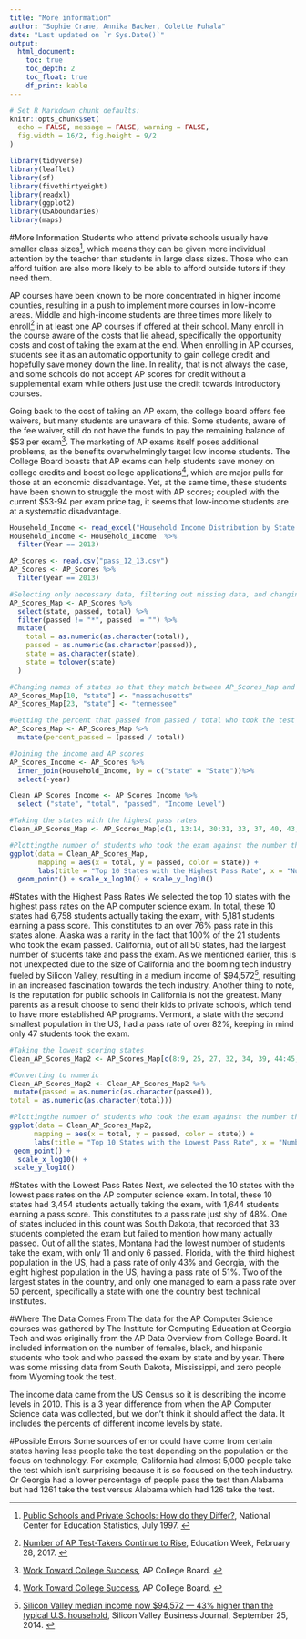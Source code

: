 ```yaml
---
title: "More information"
author: "Sophie Crane, Annika Backer, Colette Puhala"
date: "Last updated on `r Sys.Date()`"
output:
  html_document:
    toc: true
    toc_depth: 2
    toc_float: true
    df_print: kable
---
```

```r
# Set R Markdown chunk defaults:
knitr::opts_chunk$set(
  echo = FALSE, message = FALSE, warning = FALSE, 
  fig.width = 16/2, fig.height = 9/2
)

library(tidyverse)
library(leaflet)
library(sf)
library(fivethirtyeight)
library(readxl)
library(ggplot2)
library(USAboundaries)
library(maps)

```

#More Information
Students who attend private schools usually have smaller class sizes^[[Public Schools and Private Schools: How do they Differ?](https://nces.ed.gov/pubs97/97983.pdf ){target="_blank"}, National Center for Education Statistics, July 1997. 
], which means they can be given more individual attention by the teacher than students in large class sizes. Those who can afford tuition are also more likely to be able to afford outside tutors if they need them.

AP courses have been known to be more concentrated in higher income counties, resulting in a push to implement more courses in low-income areas. Middle and high-income students are three times more likely to enroll^[[Number of AP Test-Takers Continue to Rise ](https://www.edweek.org/ew/articles/2017/03/01/numbers-of-ap-test-takers-continue-to-rise.html){target="_blank"}, Education Week, February 28, 2017. ] in at least one AP courses if offered at their school. Many enroll in the course aware of the costs that lie ahead, specifically the opportunity costs and cost of taking the exam at the end. When enrolling in AP courses, students see it as an automatic opportunity to gain college credit and hopefully save money down the line. In reality, that is not always the case, and some schools do not accept AP scores for credit without a supplemental exam while others just use the credit towards introductory courses. 

Going back to the cost of taking an AP exam, the college board offers fee waivers, but many students are unaware of this. Some students, aware of the fee waiver, still do not have the funds to pay the remaining balance of $53 per exam^[[Work Toward College Success](https://apstudent.collegeboard.org/exploreap/the-rewards ){target="_blank"}, AP College Board. 
]. The marketing of AP exams itself poses additional problems, as the benefits overwhelmingly target low income students. The College Board boasts that AP exams can help students save money on college credits and boost college applications^[[Work Toward College Success](https://apstudent.collegeboard.org/exploreap/the-rewards ){target="_blank"}, AP College Board. 
], which are major pulls for those at an economic disadvantage. Yet, at the same time, these students have been shown to struggle the most with AP scores; coupled with the current $53-94 per exam price tag, it seems that low-income students are at a systematic disadvantage. 



```r
Household_Income <- read_excel("Household Income Distribution by State.xlsx")
Household_Income <- Household_Income  %>%
  filter(Year == 2013)

AP_Scores <- read.csv("pass_12_13.csv")
AP_Scores <- AP_Scores %>%
  filter(year == 2013)

#Selecting only necessary data, filtering out missing data, and changing data types
AP_Scores_Map <- AP_Scores %>%
  select(state, passed, total) %>%
  filter(passed != "*", passed != "") %>%
  mutate(
    total = as.numeric(as.character(total)),
    passed = as.numeric(as.character(passed)),
    state = as.character(state),
    state = tolower(state)
  )

#Changing names of states so that they match between AP_Scores_Map and USA_sf
AP_Scores_Map[10, "state"] <- "massachusetts"
AP_Scores_Map[23, "state"] <- "tennessee"

#Getting the percent that passed from passed / total who took the test
AP_Scores_Map <- AP_Scores_Map %>%
  mutate(percent_passed = (passed / total))

#Joining the income and AP scores
AP_Scores_Income <- AP_Scores %>%
  inner_join(Household_Income, by = c("state" = "State"))%>%
  select(-year)

Clean_AP_Scores_Income <- AP_Scores_Income %>% 
  select ("state", "total", "passed", "Income Level")

#Taking the states with the highest pass rates
Clean_AP_Scores_Map <- AP_Scores_Map[c(1, 13:14, 30:31, 33, 37, 40, 43, 46),]

#Plottingthe number of students who took the exam against the number that passed
ggplot(data = Clean_AP_Scores_Map, 
       mapping = aes(x = total, y = passed, color = state)) + 
       labs(title = "Top 10 States with the Highest Pass Rate", x = "Number of students who took the exam", y = "Number of students that passed") +
  geom_point() + scale_x_log10() + scale_y_log10()
```


#States with the Highest Pass Rates
We selected the top 10 states with the highest pass rates on the AP computer science exam. In total, these 10 states had 6,758 students actually taking the exam, with 5,181 students earning a pass score. This constitutes to an over 76% pass rate in this states alone. Alaska was a rarity in the fact that 100% of the 21 students who took the exam passed. California, out of all 50 states, had the largest number of students take and pass the exam. As we mentioned earlier, this is not unexpected due to the size of California and the booming tech industry fueled by Silicon Valley, resulting in a medium income of $94,572^[[Silicon Valley median income now $94,572 — 43% higher than the typical U.S. household
](https://www.bizjournals.com/sanjose/news/2014/09/24/silicon-valley-median-income-now-94-572-43-higher.html ){target="_blank"}, Silicon Valley Business Journal, September 25, 2014. ], resulting in an increased fascination towards the tech industry. Another thing to note, is the reputation for public schools in California is not the greatest. Many parents as a result choose to send their kids to private schools, which tend to have more established AP programs. Vermont, a state with the second smallest population in the US, had a pass rate of over 82%, keeping in mind only 47 students took the exam. 
	
```r
#Taking the lowest scoring states
Clean_AP_Scores_Map2 <- AP_Scores_Map[c(8:9, 25, 27, 32, 34, 39, 44:45, 47),]

#Converting to numeric
Clean_AP_Scores_Map2 <- Clean_AP_Scores_Map2 %>%
 mutate(passed = as.numeric(as.character(passed)),
total = as.numeric(as.character(total)))

#Plottingthe number of students who took the exam against the number that passed
ggplot(data = Clean_AP_Scores_Map2,
      mapping = aes(x = total, y = passed, color = state)) +
      labs(title = "Top 10 States with the Lowest Pass Rate", x = "Number of students who took the exam", y = "Number of students that passed") +
 geom_point() +
  scale_x_log10() +
 scale_y_log10()	
```

#States with the Lowest Pass Rates
Next, we selected the 10 states with the lowest pass rates on the AP computer science exam. In total, these 10 states had 3,454 students actually taking the exam, with 1,644 students earning a pass score. This constitutes to a pass rate just shy of 48%. One of states included in this count was South Dakota, that recorded that 33 students completed the exam but failed to mention how many actually passed. Out of all the states, Montana had the lowest number of students take the exam, with only 11 and only 6 passed. Florida, with the third highest population in the US, had a pass rate of only 43% and Georgia, with the eight highest population in the US, having a pass rate of 51%. Two of the largest states in the country, and only one managed to earn a pass rate over 50 percent, specifically a state with one the country best technical institutes.


#Where The Data Comes From
The data for the AP Computer Science courses was gathered by The Institute for Computing Education at Georgia Tech and was originally from the AP Data Overview from College Board. It included information on the number of females, black, and hispanic students who took and who passed the exam by state and by year. There was some missing data from South Dakota, Mississippi, and zero people from Wyoming took the test. 

The income data came from the US Census so it is describing the income levels in 2010. This is a 3 year difference from when the AP Computer Science data was collected, but we don’t think it should affect the data. It includes the percents of different income levels by state.


#Possible Errors
Some sources of error could have come from certain states having less people take the test depending on the population or the focus on technology. For example, California had almost 5,000 people take the test which isn’t surprising because it is so focused on the tech industry. Or Georgia had a lower percentage of people pass the test than Alabama but had 1261 take the test versus Alabama which had 126 take the test.

